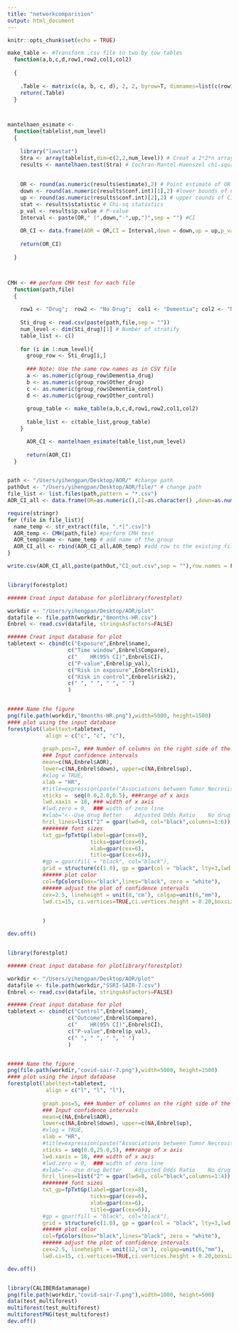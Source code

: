 ```yaml
---
title: "networkcomparision"
output: html_document
---
```


```r
knitr::opts_chunk$set(echo = TRUE)
```

```r

make_table <- #Transform .csv file to two by tow tables
  function(a,b,c,d,row1,row2,col1,col2)
    
  {
    
    .Table <- matrix(c(a, b, c, d), 2, 2, byrow=T, dimnames=list(c(row1, row2), c(col1, col2)))
    return(.Table)
  }



mantelhaen_esimate <- 
  function(tablelist,num_level)
  {
    
    library("lawstat")
    Stra <- array(tablelist,dim=c(2,2,num_level)) # Creat a 2*2*n array, n is the dimber of stratify
    results <- mantelhaen.test(Stra) # Cochran-Mantel-Haenszel chi-squared test of the null that two nominal variables are conditionally independent in each stratum
    
    
    OR <- round(as.numeric(results$estimate),2) # Point estimate of OR
    down <- round(as.numeric(results$conf.int)[1],2) #lower bounds of CI
    up <- round(as.numeric(results$conf.int)[2],2) # upper counds of CI
    stat <- results$statistic # Chi-sq statistics 
    p_val <- results$p.value # P-value
    Interval <- paste(OR," (",down,"-",up,")",sep = "") #CI
    
    OR_CI <- data.frame(AOR = OR,CI = Interval,down = down,up = up,p_val = p_val)
    
    return(OR_CI)
    
  }



CMH <- ## perform CMH test for each file
  function(path,file)
  {
    
    row1 <- "Drug";  row2 <- "No Drug";  col1 <- "Dementia"; col2 <- "No Dementia"
  
    Sti_drug <- read.csv(paste(path,file,sep = ""))
    num_level <- dim(Sti_drug)[1] # Number of stratify
    table_list <- c()
  
    for (i in 1:num_level){
      group_row <- Sti_drug[i,]
      
      ### Note: Use the same row names as in CSV file
      a <- as.numeric(group_row$Dementia_drug)
      b <- as.numeric(group_row$Other_drug)
      c <- as.numeric(group_row$Dementia_control)
      d <- as.numeric(group_row$Other_control)
      
      group_table <- make_table(a,b,c,d,row1,row2,col1,col2)
      
      table_list <- c(table_list,group_table)
    }

      AOR_CI <- mantelhaen_esimate(table_list,num_level)
      
      return(AOR_CI)
  }


path <- "/Users/yihengpan/Desktop/AOR/" #change path
pathOut <- "/Users/yihengpan/Desktop/AOR/file/" # change path
file_list <- list.files(path,pattern = "*.csv")
AOR_CI_all <- data.frame(OR=as.numeric(),CI=as.character() ,down=as.numeric(),up=as.numeric(),P=as.numeric(),name=as.character())

require(stringr)
for (file in file_list){
  name_temp <- str_extract(file, ".*[^.csv]")
  AOR_temp <- CMH(path,file) #perform CMH test
  AOR_temp$name <- name_temp # add name of the group
  AOR_CI_all <- rbind(AOR_CI_all,AOR_temp) #add row to the existing file
}

write.csv(AOR_CI_all,paste(pathOut,"CI_out.csv",sep = ""),row.names = F,quote = F)



```



```r
library(forestplot)

###### Creat input database for plotlibrary(forestplot)

workdir <- "/Users/yihengpan/Desktop/AOR/plot"
datafile <- file.path(workdir,"8months-HR.csv")
Enbrel <- read.csv(datafile, stringsAsFactors=FALSE)

###### Creat input database for plot
tabletext <- cbind(c("Exposure",Enbrel$name),
                   c("Time window",Enbrel$Compare),
                   c("    HR(95% CI)",Enbrel$CI),
                   c("P-value",Enbrel$p_val),
                   c("Risk in exposure",Enbrel$risk1),
                   c("Risk in control",Enbrel$risk2),
                   c(" ", " ", " ", " ")
                   )


##### Name the figure
png(file.path(workdir,"8months-HR.png"),width=5000, height=1500)
#### plot using the input database
forestplot(labeltext=tabletext,
            align = c("c", "c", "c"),
          
           graph.pos=7, ### Number of columns on the right side of the forest plot
           ### Input confidence intervals
           mean=c(NA,Enbrel$AOR), 
           lower=c(NA,Enbrel$down), upper=c(NA,Enbrel$up),
           #xlog = TRUE,
           xlab = "HR",
           #title=expression(paste("Associations between Tumor Necrosis Factor-",alpha," Blocking Agents and Dementia (or Alzheimer's disease)",sep="")),
           xticks =  seq(0.0,2.0,0.5), ###range of x axis
           lwd.xaxis = 18, ### width of x axis
           #lwd.zero = 0,  ### width of zero line
           #xlab="<--Use drug Better    Adjusted Odds Ratio    No drug Better-->", ##name of x axis
           hrzl_lines=list("2" = gpar(lwd=8, col="black",columns=1:6)),
           ######## font sizes
           txt_gp=fpTxtGp(label=gpar(cex=8),
                          ticks=gpar(cex=6),
                          xlab=gpar(cex=6),
                          title=gpar(cex=6)),
           #gp = gpar(fill = "black", col="black"),
           grid = structure(c(1.0), gp = gpar(col = "black", lty=3,lwd = 10)),
           ###### plot color
           col=fpColors(box="black",lines="black", zero = "white"),
           ###### adjust the plot of confidence intervals
           cex=2.5, lineheight = unit(8,'cm'), colgap=unit(6,"mm"),
           lwd.ci=15, ci.vertices=TRUE,ci.vertices.height = 0.20,boxsize = 0.1

                      
           )

dev.off()



```



```r
library(forestplot)

###### Creat input database for plotlibrary(forestplot)

workdir <- "/Users/yihengpan/Desktop/AOR/plot"
datafile <- file.path(workdir,"SSRI-SAIR-7.csv")
Enbrel <- read.csv(datafile, stringsAsFactors=FALSE)

###### Creat input database for plot
tabletext <- cbind(c("Control",Enbrel$name),
                   c("Outcome",Enbrel$Compare),
                   c("    HR(95% CI)",Enbrel$CI),
                   c("P-value",Enbrel$p_val),
                   c(" ", " ", " ", " ")
                   )


##### Name the figure
png(file.path(workdir,"covid-sair-7.png"),width=5000, height=1500)
#### plot using the input database
forestplot(labeltext=tabletext,
            align = c("l", "l", "l"),
          
           graph.pos=5, ### Number of columns on the right side of the forest plot
           ### Input confidence intervals
           mean=c(NA,Enbrel$AOR), 
           lower=c(NA,Enbrel$down), upper=c(NA,Enbrel$up),
           #xlog = TRUE,
           xlab = "HR",
           #title=expression(paste("Associations between Tumor Necrosis Factor-",alpha," Blocking Agents and Dementia (or Alzheimer's disease)",sep="")),
           xticks = seq(0.0,25.0,5), ###range of x axis
           lwd.xaxis = 18, ### width of x axis
           #lwd.zero = 0,  ### width of zero line
           #xlab="<--Use drug Better    Adjusted Odds Ratio    No drug Better-->", ##name of x axis
           hrzl_lines=list("2" = gpar(lwd=8, col="black",columns=1:4)),
           ######## font sizes
           txt_gp=fpTxtGp(label=gpar(cex=8),
                          ticks=gpar(cex=6),
                          xlab=gpar(cex=6),
                          title=gpar(cex=6)),
           #gp = gpar(fill = "black", col="black"),
           grid = structure(c(1.0), gp = gpar(col = "black", lty=3,lwd = 10)),
           ###### plot color
           col=fpColors(box="black",lines="black", zero = "white"),
           ###### adjust the plot of confidence intervals
           cex=2.5, lineheight = unit(12,'cm'), colgap=unit(6,"mm"),
           lwd.ci=15, ci.vertices=TRUE,ci.vertices.height = 0.20,boxsize = 0.1)

dev.off()



```



```r
library(CALIBERdatamanage)
png(file.path(workdir,"covid-sair-7.png"),width=1000, height=500)
data(test_multiforest)
multiforest(test_multiforest)
multiforestPNG(test_multiforest)
dev.off()
```


